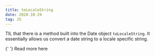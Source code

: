 ```yaml
---
title: toLocaleString
date: 2020-10-29
tag: JS
---
```


TIL that there is a method built into the Date object `toLocaleString`. It
essentially allows us convert a date string to a locale specific string.

<TextLink href="https://developer.mozilla.org/en-US/docs/Web/JavaScript/Reference/Global_Objects/Date/toLocaleString">
  {' '}
  Read more here
</TextLink>
